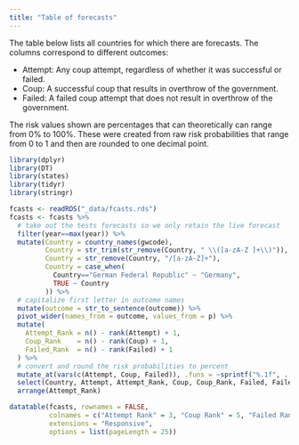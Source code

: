 ```yaml
---
title: "Table of forecasts"
---
```


The table below lists all countries for which there are forecasts. The columns correspond to different outcomes:

- Attempt: Any coup attempt, regardless of whether it was successful or failed. 
- Coup: A successful coup that results in overthrow of the government.
- Failed: A failed coup attempt that does not result in overthrow of the government.

The risk values shown are percentages that can theoretically can range from 0% to 100%. These were created from raw risk probabilities that range from 0 to 1 and then are rounded to one decimal point. 

```r
library(dplyr)
library(DT)
library(states)
library(tidyr)
library(stringr)
```


```r
fcasts <- readRDS("_data/fcasts.rds") 
fcasts <- fcasts %>%
  # take out the tests forecasts so we only retain the live forecast
  filter(year==max(year)) %>% 
  mutate(Country = country_names(gwcode),
         Country = str_trim(str_remove(Country, " \\([a-zA-Z ]+\\)")),
         Country = str_remove(Country, "/[a-zA-Z]+"),
         Country = case_when(
           Country=="German Federal Republic" ~ "Germany",
           TRUE ~ Country
         )) %>%
  # capitalize first letter in outcome names
  mutate(outcome = str_to_sentence(outcome)) %>%
  pivot_wider(names_from = outcome, values_from = p) %>%
  mutate(
    Attempt_Rank = n() - rank(Attempt) + 1,
    Coup_Rank    = n() - rank(Coup) + 1,
    Failed_Rank  = n() - rank(Failed) + 1
  ) %>%
  # convert and round the risk probabilities to percent
  mutate_at(vars(c(Attempt, Coup, Failed)), .funs = ~sprintf("%.1f", . * 100)) %>%
  select(Country, Attempt, Attempt_Rank, Coup, Coup_Rank, Failed, Failed_Rank) %>%
  arrange(Attempt_Rank)

datatable(fcasts, rownames = FALSE, 
          colnames = c("Attempt Rank" = 3, "Coup Rank" = 5, "Failed Rank" = 7),
          extensions = "Responsive",
          options = list(pageLength = 25))
```

